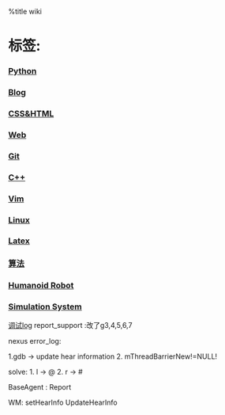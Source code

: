 %title wiki 
= 标签: =
=== [[./python/python|Python]] ===
=== [[./blog/blog|Blog]] ===
=== [[./html/css|CSS&HTML]] ===
=== [[./web|Web]] ===
=== [[./git/git|Git]] ===
=== [[./cpp/cpp|C++]] ===
=== [[./vim/vim|Vim]] ===
=== [[./linux/linux|Linux]] ===
=== [[./latex|Latex]] ===
=== [[./algorithm|算法]] ===
===[[./robot/robot| Humanoid Robot]] ===
=== [[./sim/sim|Simulation System]] ===

[[调试log]]
report_support :改了g3,4,5,6,7

nexus
error_log:

1.gdb -> update hear information
2.  mThreadBarrierNew!=NULL!

solve:
1. l -> @
2. r -> #

BaseAgent : Report

WM:
setHearInfo
UpdateHearInfo


